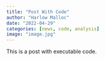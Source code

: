 ```yaml
---
title: "Post With Code"
author: "Harlow Malloc"
date: "2022-04-29"
categories: [news, code, analysis]
image: "image.jpg"
---
```


This is a post with executable code.
